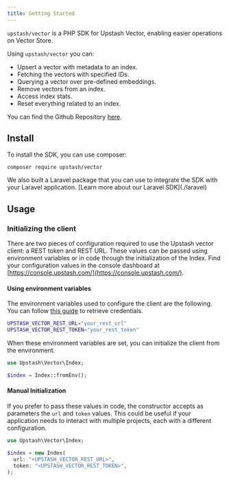 ```yaml
---
title: Getting Started
---
```


`upstash/vector` is a PHP SDK for Upstash Vector, enabling easier operations on Vector Store.

Using `upstash/vector` you can:

- Upsert a vector with metadata to an index.
- Fetching the vectors with specified IDs.
- Querying a vector over pre-defined embeddings.
- Remove vectors from an index.
- Access index stats.
- Reset everything related to an index.

You can find the Github Repository [here](https://github.com/upstash/vector-php). 

## Install

To install the SDK, you can use composer:

```shell composer
composer require upstash/vector
```

<Note>
We also built a Laravel package that you can use to integrate the SDK with your Laravel application.
[Learn more about our Laravel SDK](./laravel)
</Note>

## Usage

### Initializing the client

There are two pieces of configuration required to use the Upstash vector client: a REST token and REST URL. These values can be passed using environment variables or in code through the initialization of the Index. Find your configuration values in the console dashboard at [https://console.upstash.com/](https://console.upstash.com/).

#### Using environment variables

The environment variables used to configure the client are the following. You can follow [this guide](/vector/overall/getstarted) to retrieve credentials.

```bash
UPSTASH_VECTOR_REST_URL="your_rest_url"
UPSTASH_VECTOR_REST_TOKEN="your_rest_token"
```

When these environment variables are set, you can initialize the client from the environment.

```php
use Upstash\Vector\Index;

$index = Index::fromEnv();
```

#### Manual Initialization

If you prefer to pass these values in code, the constructor accepts as parameters the `url` and `token` values. This
could be useful if your application needs to interact with multiple projects, each with a different configuration.

```php
use Upstash\Vector\Index;

$index = new Index(
  url: "<UPSTASH_VECTOR_REST_URL>",
  token: "<UPSTASH_VECTOR_REST_TOKEN>",
);
```